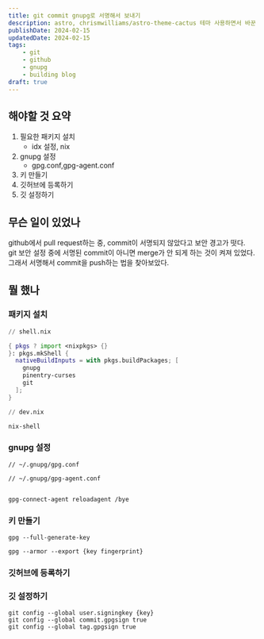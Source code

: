```yaml
---
title: git commit gnupg로 서명해서 보내기
description: astro, chrismwilliams/astro-theme-cactus 테마 사용하면서 바꾼 점들을 기록하기
publishDate: 2024-02-15
updatedDate: 2024-02-15
tags:
    - git
    - github
    - gnupg
    - building blog
draft: true
---
```


## 해야할 것 요약
1. 필요한 패키지 설치
    - idx 설정, nix
2. gnupg 설정
    - gpg.conf,gpg-agent.conf
3. 키 만들기
4. 깃허브에 등록하기
5. 깃 설정하기

## 무슨 일이 있었나

github에서 pull request하는 중, commit이 서명되지 않았다고 보안 경고가 떳다.  
git 보안 설정 중에 서명된 commit이 아니면 merge가 안 되게 하는 것이 켜져 있었다.  
그래서 서명해서 commit을 push하는 법을 찾아보았다.

## 뭘 했나



### 패키지 설치
```nix 
// shell.nix

{ pkgs ? import <nixpkgs> {}
}: pkgs.mkShell {
  nativeBuildInputs = with pkgs.buildPackages; [
    gnupg
    pinentry-curses
    git
  ];
}

// dev.nix


```

`nix-shell`

### gnupg 설정

```
// ~/.gnupg/gpg.conf

// ~/.gnupg/gpg-agent.conf


```
`gpg-connect-agent reloadagent /bye`  

### 키 만들기

`gpg --full-generate-key`

`gpg --armor --export {key fingerprint}`

### 깃허브에 등록하기

### 깃 설정하기
`git config --global user.signingkey {key}`  
`git config --global commit.gpgsign true`  
`git config --global tag.gpgsign true`  